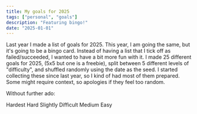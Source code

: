 ```yaml
---
title: My goals for 2025
tags: ["personal", "goals"]
description: "Featuring bingo!"
date: "2025-01-01"
---
```



Last year I made a list of goals for 2025. This year, I am going the same,
but it's going to be a bingo card. Instead of having a list that I tick off
as failed/succeeded, I wanted to have a bit more fun with it. I made 25 different
goals for 2025, (5x5 but one is a freebie), split between 5 different levels
of "difficulty", and shuffled randomly using the date as the seed. I started 
collecting these since last year, so I kind of had most of them prepared. Some
might require context, so apologies if they feel too random.

Without further ado:

<BingoCard/>

<div class="flex flex-wrap gap-4 justify-center mt-4 text-sm">
  <span class="inline-flex items-center gap-2">
    <span class="w-4 h-4 inline-block bg-red-200 dark:bg-red-800/60 rounded"></span>
    Hardest
  </span>
  <span class="inline-flex items-center gap-2">
    <span class="w-4 h-4 inline-block bg-orange-200 dark:bg-orange-800/60 rounded"></span>
    Hard
  </span>
  <span class="inline-flex items-center gap-2">
    <span class="w-4 h-4 inline-block bg-yellow-200 dark:bg-yellow-800/60 rounded"></span>
    Slightly Difficult
  </span>
  <span class="inline-flex items-center gap-2">
    <span class="w-4 h-4 inline-block bg-green-200 dark:bg-green-800/60 rounded"></span>
    Medium
  </span>
  <span class="inline-flex items-center gap-2">
    <span class="w-4 h-4 inline-block bg-blue-200 dark:bg-blue-800/60 rounded"></span>
    Easy
  </span>
</div>

